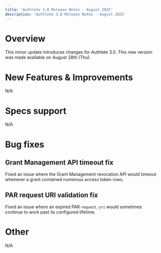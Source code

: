 ```yaml
---
title: 'Authlete 3.0 Release Notes - August 2025'
description: 'Authlete 3.0 Release Notes - August 2025'
---
```


# Overview

This minor update introduces changes for Authlete 3.0.
This new version was made available on August 28th (Thu).

# New Features & Improvements

N/A

# Specs support

N/A

# Bug fixes

## Grant Management API timeout fix

Fixed an issue where the Grant Management revocation API would timeout whenever a grant contained numerous access token rows.

## PAR request URI validation fix

Fixed an issue where an expired PAR `request_uri` would sometimes continue to work past its configured lifetime.

# Other

N/A
